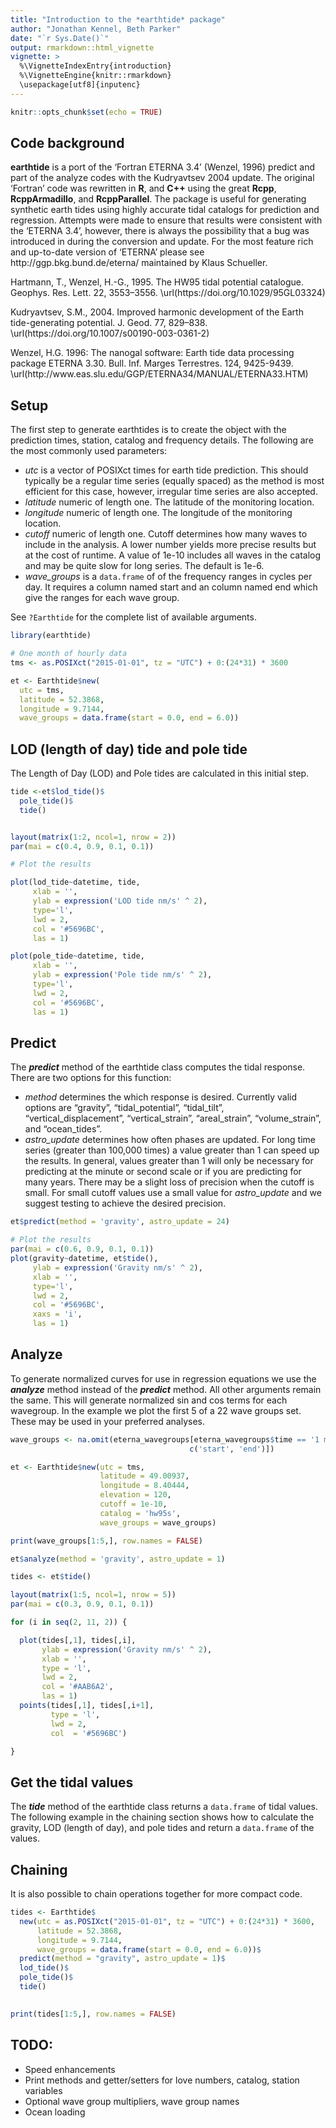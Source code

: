 ```yaml
---
title: "Introduction to the *earthtide* package"
author: "Jonathan Kennel, Beth Parker"
date: "`r Sys.Date()`"
output: rmarkdown::html_vignette
vignette: >
  %\VignetteIndexEntry{introduction}
  %\VignetteEngine{knitr::rmarkdown}
  \usepackage[utf8]{inputenc}
---
```


```r
knitr::opts_chunk$set(echo = TRUE)
```


## Code background 

**earthtide** is a port of the 'Fortran ETERNA 3.4' (Wenzel, 1996) predict and part of the analyze codes with the Kudryavtsev 2004 update.  The original 'Fortran' code was rewritten in **R**, and **C++** using the great **Rcpp**, **RcppArmadillo**, and **RcppParallel**. The package is useful for generating synthetic earth tides using highly accurate tidal catalogs for prediction and regression. Attempts were made to ensure that results were consistent with the 'ETERNA 3.4', however, there is always the possibility that a bug was introduced in during the conversion and update.  For the most feature rich and up-to-date version of 'ETERNA' please see http://ggp.bkg.bund.de/eterna/ maintained by Klaus Schueller.


Hartmann, T., Wenzel, H.-G., 1995. The HW95 tidal potential catalogue. Geophys. Res. Lett. 22, 3553–3556. \url(https://doi.org/10.1029/95GL03324)

Kudryavtsev, S.M., 2004. Improved harmonic development of the Earth tide-generating potential. J. Geod. 77, 829–838. \url(https://doi.org/10.1007/s00190-003-0361-2)

Wenzel, H.G. 1996: The nanogal software: Earth tide data processing package ETERNA 3.30. Bull. Inf. Marges Terrestres. 124, 9425-9439. \url(http://www.eas.slu.edu/GGP/ETERNA34/MANUAL/ETERNA33.HTM)


## Setup

The first step to generate earthtides is to create the object with the prediction times, station, catalog and frequency details. The following are the most commonly used parameters:

- *utc* is a vector of POSIXct times for earth tide prediction.  This should typically be a regular time series (equally spaced) as the method is most efficient for this case, however, irregular time series are also accepted.
- *latitude* numeric of length one.  The latitude of the monitoring location.
- *longitude* numeric of length one.  The longitude of the monitoring location.
- *cutoff* numeric of length one. Cutoff determines how many waves to include in the analysis.  A lower number yields more precise results but at the cost of runtime. A value of 1e-10 includes all waves in the catalog and may be quite slow for long series. The default is 1e-6.
- *wave_groups* is a `data.frame` of of the frequency ranges in cycles per day. It requires a column named start and an column named end which give the ranges for each wave group.

See `?Earthtide` for the complete list of available arguments.

```r
library(earthtide)

# One month of hourly data
tms <- as.POSIXct("2015-01-01", tz = "UTC") + 0:(24*31) * 3600

et <- Earthtide$new(
  utc = tms,
  latitude = 52.3868,
  longitude = 9.7144,
  wave_groups = data.frame(start = 0.0, end = 6.0))

```

## LOD (length of day) tide and pole tide

The Length of Day (LOD) and Pole tides are calculated in this initial step.

```r
tide <-et$lod_tide()$
  pole_tide()$
  tide()


layout(matrix(1:2, ncol=1, nrow = 2))
par(mai = c(0.4, 0.9, 0.1, 0.1))

# Plot the results

plot(lod_tide~datetime, tide,
     xlab = '',
     ylab = expression('LOD tide nm/s' ^ 2),
     type='l',
     lwd = 2,
     col = '#5696BC',
     las = 1)

plot(pole_tide~datetime, tide,
     xlab = '',
     ylab = expression('Pole tide nm/s' ^ 2),
     type='l',
     lwd = 2,
     col = '#5696BC',
     las = 1)

```

## Predict

The _**predict**_ method of the earthtide class computes the tidal response. There are two options for this function:

- *method* determines the which response is desired. Currently valid options are "gravity", "tidal_potential", "tidal_tilt", "vertical_displacement", "vertical_strain", "areal_strain", "volume_strain", and "ocean_tides". 
- *astro_update* determines how often phases are updated. For long time series (greater than 100,000 times) a value greater than 1 can speed up the results. In general, values greater than 1 will only be necessary for predicting at the minute or second scale or if you are predicting for many years.  There may be a slight loss of precision when the cutoff is small.  For small cutoff values use a small value for *astro_update* and we suggest testing to achieve the desired precision.
  

```r

et$predict(method = 'gravity', astro_update = 24)

```


```r
# Plot the results
par(mai = c(0.6, 0.9, 0.1, 0.1))
plot(gravity~datetime, et$tide(),
     ylab = expression('Gravity nm/s' ^ 2),
     xlab = '',
     type='l',
     lwd = 2,
     col = '#5696BC',
     xaxs = 'i',
     las = 1)
```


## Analyze

To generate normalized curves for use in regression equations we use the _**analyze**_ method instead of the _**predict**_ method.  All other arguments remain the same.  This will generate normalized sin and cos terms for each wavegroup.  In the example we plot the first 5 of a 22 wave groups set. These may be used in your preferred analyses.

```r
wave_groups <- na.omit(eterna_wavegroups[eterna_wavegroups$time == '1 month', 
                                        c('start', 'end')])

et <- Earthtide$new(utc = tms, 
                    latitude = 49.00937,
                    longitude = 8.40444,
                    elevation = 120,
                    cutoff = 1e-10,
                    catalog = 'hw95s',
                    wave_groups = wave_groups)

print(wave_groups[1:5,], row.names = FALSE)
```

```r

et$analyze(method = 'gravity', astro_update = 1)

```

```r

tides <- et$tide()

layout(matrix(1:5, ncol=1, nrow = 5))
par(mai = c(0.3, 0.9, 0.1, 0.1))

for (i in seq(2, 11, 2)) {

  plot(tides[,1], tides[,i],
       ylab = expression('Gravity nm/s' ^ 2),
       xlab = '',
       type = 'l',
       lwd = 2,
       col = '#AAB6A2',
       las = 1)
  points(tides[,1], tides[,i+1],
         type = 'l',
         lwd = 2,
         col  = '#5696BC')

}


```


## Get the tidal values

The _**tide**_ method of the earthtide class returns a `data.frame` of tidal values. The following example in the chaining section shows how to calculate the gravity, LOD (length of day), and pole tides and return a `data.frame` of the values. 

## Chaining

It is also possible to chain operations together for more compact code.  

```r


tides <- Earthtide$
  new(utc = as.POSIXct("2015-01-01", tz = "UTC") + 0:(24*31) * 3600,
      latitude = 52.3868,
      longitude = 9.7144,
      wave_groups = data.frame(start = 0.0, end = 6.0))$
  predict(method = "gravity", astro_update = 1)$
  lod_tide()$
  pole_tide()$
  tide()
  

print(tides[1:5,], row.names = FALSE)

```


## TODO: 

- Speed enhancements
- Print methods and getter/setters for love numbers, catalog, station variables
- Optional wave group multipliers, wave group names
- Ocean loading
